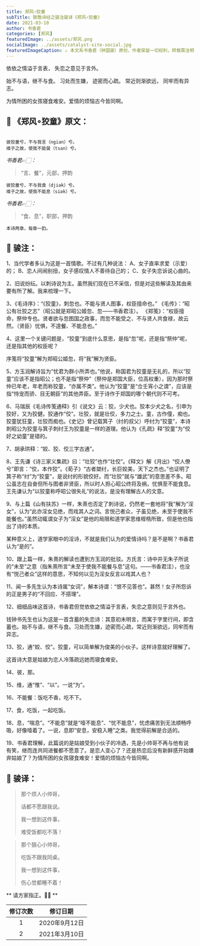 ```yaml
---
title: 郑风∘狡童
subTitle: 致敬诗经之骏注骏译《郑风∘狡童》 
date: 2021-03-10 
author: 书香君
categories: [郑风]
featuredImage: ../assets/郑风.png
socialImage: ../assets/catalyst-site-social.jpg
featuredImageCaption: ⚠️️ 本文系书香君（钟国骏）原创，作者保留一切权利，转载需注明出处。
---
```


依依之情溢于言表，
失恋之意见于言外。

始不与语，继不与食。
习处而生嫌，
迹密而心疏。
常近则渐欲远，
同牢而有异志。

为情所困的女孩寝食难安。爱情的烦恼古今皆同啊。

## 🌼 《郑风∘狡童》原文：
```

彼狡童兮，不与我言（ngian）兮。
维子之故，使我不能餐（tsan）兮。

```
*书香君👉🏻：* 

> “言、餐”，元部，押韵

```
彼狡童兮，不与我食（djiək）兮。
维子之故，使我不能息（siək）兮。

```
*书香君👉🏻：* 

> “食、息”，职部，押韵

```
本诗两章，每章一韵。

```
## 🍁️ 骏注：

1、当代学者多认为这是一首情歌。不过有几种说法：
A、女子直率求爱（示爱）的；
B、恋人间闹别扭，女子感叹情人不善待自己的；
C、女子失恋诉说心曲的。

2、旧说纷纭。以刺诗说为主。虽然我们现在已不采信，但是对这些解读及其由来要有所了解。我来梳理一下。

3、《毛诗序》：“《狡童》，刺忽也。不能与贤人图事，权臣擅命也。”
《毛传》：“昭公有壮狡之志”（昭公就是郑昭公姬忽、忽——书香君注）。
《郑笺》：“权臣擅命，祭仲专也。贤者欲与忽图国之政事，而忽不能受之、不与贤人共食禄，故云然。（贤臣）忧惧，不遑餐、不能息也。”

4、这里一个关键问题是，“狡童”到底什么意思，是指“忽”呢，还是指“祭仲”呢，还是指其他的权臣呢？

序笺将“狡童”解为郑昭公姬忽，将“我”解为贤臣。

5、方玉润解诗旨为“忧君为群小所弄也。”他说，称国君为狡童是无礼的，所以“狡童”应该不是指昭公；也不是指“祭仲”（祭仲是郑国大臣，位高权重），因为那时祭仲已年老，年老而称狡童，“亦属不类”。他认为“狡童”是“佥壬宵小之谓”，应该是指“恃宠而骄、目无朝臣”的其他弄臣。至于诗作于郑国的哪个朝代则不可考。

6、马瑞辰《毛诗传笺通释》引《说文》云：狡，少犬也。狡本少犬之名，引申为狡好，又为狡健。狡通作“佼”。壮狡，就是壮佼，多力之士。童，古作僮，痴也。狡童犹狂童，壮狡而痴也。《史记》曾记载箕子（纣的叔父）呼纣为“狡童”，本诗刺昭公为狡童与箕子刺纣王为狡童是一样的道理。他认为《孔疏》释“狡童”为“佼好之幼童”是错的。

7、胡承珙释：“姣、狡、佼三字古通”。

8、王先谦《诗三家义集疏》曰：“壮狡”也作“壮佼”。《释文》解《月出》“佼人僚兮”即言：“佼，本作狡”。《荀子》“古者桀纣，长巨姣美，天下之杰也。”也证明了箕子称“纣”为“狡童”，是说纣的形貌佼好。而“壮狡”就与“雄武”的意思差不多。昭公虽志在自奋但所与图者非贤臣，所以时人担心昭公终将及祸，忧惧至不能食息。王先谦认为“以狡童称呼昭公很失礼”的说法，是没有理解古人的文意。

9、与上篇《山有扶苏》一样，朱熹也否定了刺诗说，仍然老一套地将“我”解为“淫女”，认为“此亦淫女见绝，而戏其人之词。言悦己者众，子虽见绝，未至于使我不能餐也。”虽然动辄谓女子为“淫女”是他的局限和道学家思维桎梏所致，但是他也指出了诗的本质。

某种意义上，道学家眼中的淫诗，不就是我们认为的爱情诗吗？是不是啊？书香君认为“是的”。

10、跟上篇一样，朱熹的解读也遭到方玉润的批驳。方氏言：诗中并无朱子所说的“未至”之意（指朱熹所言“未至于使我不能餐与息”这句。——书香君注），也没有“悦己者众”这样的意思，不知何以见为淫女反言以戏其人也？

11、闻一多先生认为本诗属“女词”，解本诗谓：“恨不见答也”。甚然！女子所怨诉的正是男子的“不回应、不搭理”。

12、细细品味这首诗，书香君但觉依依之情溢于言表，失恋之意则见于言外也。

钱钟书先生也认为这是一首含蓄的失恋诗：其意初未明言，而寓于字里行间，即含蓄也。始不与语，继不与食。习处而生嫌，迹密而心疏，常近则渐欲远，同牢而有异志。

13、狡，通“姣、佼”。狡童，可以简单解为俊美的小伙子。这样诗意就好理解了。

这首诗大意是姑娘为恋人冷落疏远她而寝食难安。

14、彼，那。

15、维，通“惟”、“以”。一说“为”。

16、不能餐：饭吃不香，吃不下。

17、食，吃饭，一起吃饭。

18、息，“喘息”。“不能息”就是“噎不能息”、“忧不能息”，忧虑痛苦到无法顺畅呼吸，好像噎着了。一说，息即“安息，安稳入睡”之类。我觉得前解是合适的。

19、书香君理解，此篇说的是姑娘受到小伙子的冷遇，先是小帅哥不再与他有说有笑，继而连共同进餐都不愿意了。是恋人变心了？还是热恋后没有新鲜感开始嫌弃姑娘了？为情所困的女孩寝食难安！爱情的烦恼古今皆同啊。

## 🍁️ 骏译：

> 那个烦人小帅哥，
> 
> 话都不愿跟我说。
> 
> 我一想到这件事，
> 
> 难受饭都吃不落！

> 那个狠心小帅哥，
> 
> 吃饭不跟我同桌。
> 
> 我一想到这件事，
> 
> 伤心觉都睡不着！

** 请方家指正。🙏🏻 **

| 修订次数      | 修订日期 | 
|   :----: |    :----:   | 
| 1    | 2020年9月12日       | 
| 2    | 2021年3月10日       | 
